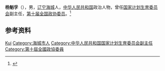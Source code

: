 '''杨魁孚'''（{{bd|1940年|5月|}}），男，[[辽宁|辽宁]][[海城市|海城]]人，[[中华人民共和国|中华人民共和国]]政治人物，曾任[[国家计划生育委员会|国家计划生育委员会]]副主任，[[第十届全国政协委员|第十届全国政协委员]]。<ref>{{cite book|title=中囯人名大辞典·现任党政军领导人物卷|author=廖盖隆等编|year=1990|publisher=上海辞书出版社|location=上海|page=}}</ref>

== 参考资料 ==
{{reflist}}

{{中国人物小作品}}

{{Authority control}}
{{DEFAULTSORT:Yang杨}}
[[Category:杨姓|Kui]]
[[Category:海城市人|Category:海城市人]]
[[Category:中华人民共和国国家计划生育委员会副主任|Category:中华人民共和国国家计划生育委员会副主任]]
[[Category:第十屆全國政協委員|Category:第十屆全國政協委員]]